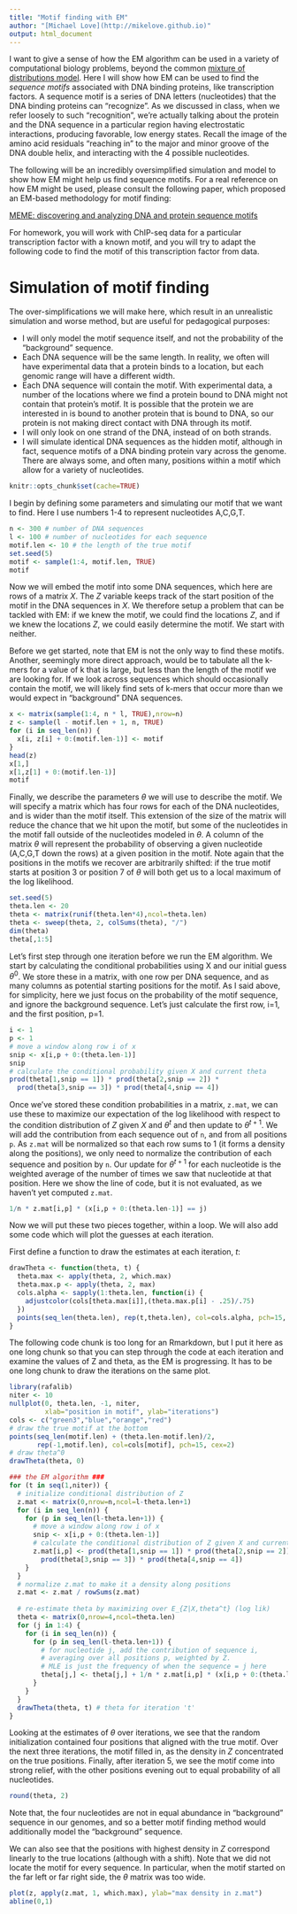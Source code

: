 ```yaml
---
title: "Motif finding with EM"
author: "[Michael Love](http://mikelove.github.io)"
output: html_document
---
```


I want to give a sense of how the EM algorithm can be used in a variety of
computational biology problems, beyond the common
[mixture of distributions model](EM.html).
Here I will show how EM can be used to find the *sequence motifs*
associated with DNA binding proteins, like transcription factors. A
sequence motif is a series of DNA letters (nucleotides) that the DNA binding
proteins can "recognize". As we discussed in class, when we refer
loosely to such "recognition", we're actually talking about the
protein and the DNA sequence in a particular region having
electrostatic interactions, producing favorable, low energy states. 
Recall the image of the amino acid residuals "reaching in" to the
major and minor groove of the DNA double helix, and interacting with
the 4 possible nucleotides.

The following will be an incredibly oversimplified simulation and
model to show how EM might help us find sequence motifs. For a real
reference on how EM might be used, please consult the following paper,
which proposed an EM-based methodology for motif finding:

[MEME: discovering and analyzing DNA and protein sequence motifs](https://www.ncbi.nlm.nih.gov/pmc/articles/PMC1538909/)

For homework, you will work with ChIP-seq data for a particular
transcription factor with a known motif, and you will try to adapt the
following code to find the motif of this transcription factor from
data.

# Simulation of motif finding

The over-simplifications we will make here, which result in an unrealistic
simulation and worse method, but are useful for pedagogical purposes:

* I will only model the motif sequence itself, and not the
  probability of the "background" sequence.
* Each DNA sequence will be the same length. In reality, we often will
  have experimental data that a protein binds to a location, but each
  genomic range will have a different width.
* Each DNA sequence will contain the motif. With experimental data, a
  number of the locations where we find a protein bound to DNA might
  not contain that protein's motif. It is possible that the protein we
  are interested in is bound to another protein that is bound to DNA,
  so our protein is not making direct contact with DNA through its motif.
* I will only look on one strand of the DNA, instead of on both strands.
* I will simulate identical DNA sequences as the hidden motif,
  although in fact, sequence motifs of a DNA binding protein vary
  across the genome. There are always some, and often many, positions
  within a motif which allow for a variety of nucleotides.

```r
knitr::opts_chunk$set(cache=TRUE)
```

I begin by defining some parameters and simulating our motif that we
want to find. Here I use numbers 1-4 to represent nucleotides A,C,G,T.

```r
n <- 300 # number of DNA sequences
l <- 100 # number of nucleotides for each sequence
motif.len <- 10 # the length of the true motif
set.seed(5)
motif <- sample(1:4, motif.len, TRUE)
motif
```

Now we will embed the motif into some DNA sequences, which here are
rows of a matrix *X*. The *Z* variable keeps track of the start
position of the motif in the DNA sequences in *X*. We therefore setup
a problem that can be tackled with EM: if we knew the motif, we could
find the locations *Z*, and if we knew the locations *Z*, we could
easily determine the motif. We start with neither.

Before we get started, note that EM is not the only way to find these
motifs. Another, seemingly more direct approach, would be to tabulate
all the k-mers for a value of k that is large, but less than the
length of the motif we are looking for. If we look across sequences
which should occasionally contain the motif, we will likely find sets
of k-mers that occur more than we would expect in "background" DNA
sequences. 

```r
x <- matrix(sample(1:4, n * l, TRUE),nrow=n)
z <- sample(l - motif.len + 1, n, TRUE)
for (i in seq_len(n)) {
  x[i, z[i] + 0:(motif.len-1)] <- motif
}
head(z)
x[1,]
x[1,z[1] + 0:(motif.len-1)]
motif
```

Finally, we describe the parameters $\theta$ we will use to describe
the motif. We will specify a matrix which has four rows for each of
the DNA nucleotides, and is wider than the motif itself. This
extension of the size of the matrix will reduce the chance that we
hit upon the motif, but some of the nucleotides in the motif fall
outside of the nucleotides modeled in $\theta$. A column of the matrix
$\theta$ will represent the probability of observing a given
nucleotide (A,C,G,T down the rows) at a given position in the
motif. Note again that the positions in the motifs we recover are
arbitrarily shifted: if the true motif starts at position 3 or
position 7 of $\theta$ will both get us to a local maximum of the log
likelihood. 

```r
set.seed(5)
theta.len <- 20
theta <- matrix(runif(theta.len*4),ncol=theta.len)
theta <- sweep(theta, 2, colSums(theta), "/")
dim(theta)
theta[,1:5]
```

Let's first step through one iteration before we run the EM
algorithm. We start by calculating the conditional probabilities using
X and our initial guess $\theta^0$. We store these in a matrix, with
one row per DNA sequence, and as many columns as potential starting
positions for the motif. As I said above, for simplicity, here we just
focus on the probability of the motif sequence, and ignore the
background sequence. Let's just calculate the first row, i=1, and the
first position, p=1.

```r
i <- 1
p <- 1
# move a window along row i of x
snip <- x[i,p + 0:(theta.len-1)]
snip
# calculate the conditional probability given X and current theta
prod(theta[1,snip == 1]) * prod(theta[2,snip == 2]) *
  prod(theta[3,snip == 3]) * prod(theta[4,snip == 4])
```

Once we've stored these condition probabilities in a matrix, `z.mat`,
we can use these to maximize our expectation of the log
likelihood with respect to the condition distribution of *Z* given *X* and $\theta^t$ 
and then update to $\theta^{t+1}$. We will add the contribution from each
sequence out of `n`, and from all positions `p`. As `z.mat` will be
normalized so that each row sums to 1 (it forms a density along the
positions), we only need to normalize the contribution of each
sequence and position by `n`. Our update for $\theta^{t+1}$ for each
nucleotide is the weighted average of the number of times we saw that
nucleotide at that position. Here we show the line of code, but it is
not evaluated, as we haven't yet computed `z.mat`.

```r
1/n * z.mat[i,p] * (x[i,p + 0:(theta.len-1)] == j)
```

Now we will put these two pieces together, within a loop. We will also add some
code which will plot the guesses at each iteration.

First define a function to draw the estimates at each iteration, *t*:

```r
drawTheta <- function(theta, t) {
  theta.max <- apply(theta, 2, which.max)
  theta.max.p <- apply(theta, 2, max)
  cols.alpha <- sapply(1:theta.len, function(i) {
    adjustcolor(cols[theta.max[i]],(theta.max.p[i] - .25)/.75)
  })
  points(seq_len(theta.len), rep(t,theta.len), col=cols.alpha, pch=15, cex=2)
}
```

The following code chunk is too long for an Rmarkdown, but I put it here as
one long chunk so that you can step through the code at each iteration
and examine the values of Z and theta, as the EM is progressing. It has to
be one long chunk to draw the iterations on the same plot.

```r
library(rafalib)
niter <- 10
nullplot(0, theta.len, -1, niter,
         xlab="position in motif", ylab="iterations")
cols <- c("green3","blue","orange","red")
# draw the true motif at the bottom
points(seq_len(motif.len) + (theta.len-motif.len)/2, 
       rep(-1,motif.len), col=cols[motif], pch=15, cex=2)
# draw theta^0
drawTheta(theta, 0)

### the EM algorithm ###
for (t in seq(1,niter)) {
  # initialize conditional distribution of Z
  z.mat <- matrix(0,nrow=n,ncol=l-theta.len+1)
  for (i in seq_len(n)) {
    for (p in seq_len(l-theta.len+1)) {
      # move a window along row i of x
      snip <- x[i,p + 0:(theta.len-1)]
      # calculate the conditional distribution of Z given X and current theta
      z.mat[i,p] <- prod(theta[1,snip == 1]) * prod(theta[2,snip == 2]) *
        prod(theta[3,snip == 3]) * prod(theta[4,snip == 4])
    }
  }
  # normalize z.mat to make it a density along positions
  z.mat <- z.mat / rowSums(z.mat)
  
  # re-estimate theta by maximizing over E_{Z|X,theta^t} (log lik)
  theta <- matrix(0,nrow=4,ncol=theta.len)
  for (j in 1:4) {
    for (i in seq_len(n)) {
      for (p in seq_len(l-theta.len+1)) {
        # for nucleotide j, add the contribution of sequence i,
        # averaging over all positions p, weighted by Z.
        # MLE is just the frequency of when the sequence = j here
        theta[j,] <- theta[j,] + 1/n * z.mat[i,p] * (x[i,p + 0:(theta.len-1)] == j)
      }
    }
  }
  drawTheta(theta, t) # theta for iteration 't'
}
```

Looking at the estimates of $\theta$ over iterations, we see that the
random initialization contained four positions that aligned with the
true motif. Over the next three iterations, the motif filled in, as
the density in *Z* concentrated on the true positions. Finally, after
iteration 5, we see the motif come into strong relief, with the other
positions evening out to equal probability of all nucleotides.

```r
round(theta, 2)
```

Note that, the four nucleotides are not in equal abundance in
"background" sequence in our genomes, and so a better motif finding
method would additionally model the "background" sequence.

We can also see that the positions with highest density in *Z*
correspond linearly to the true locations (although with a shift).
Note that we did not locate the motif for every sequence. In
particular, when the motif started on the far left or far right side,
the $\theta$ matrix was too wide.

```r
plot(z, apply(z.mat, 1, which.max), ylab="max density in z.mat")
abline(0,1)
```
